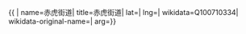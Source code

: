 {{ {{{1|PRC admin/showdata}}}|
name=赤虎街道|
title=赤虎街道|
lat=|
lng=|
wikidata=Q100710334|
wikidata-original-name=|
arg={{{arg|}}}}}